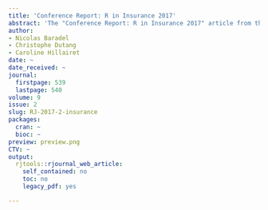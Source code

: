 ```yaml
---
title: 'Conference Report: R in Insurance 2017'
abstract: 'The "Conference Report: R in Insurance 2017" article from the 2017-2 issue.'
author:
- Nicolas Baradel
- Christophe Dutang
- Caroline Hillairet
date: ~
date_received: ~
journal:
  firstpage: 539
  lastpage: 540
volume: 9
issue: 2
slug: RJ-2017-2-insurance
packages:
  cran: ~
  bioc: ~
preview: preview.png
CTV: ~
output:
  rjtools::rjournal_web_article:
    self_contained: no
    toc: no
    legacy_pdf: yes

---
```

